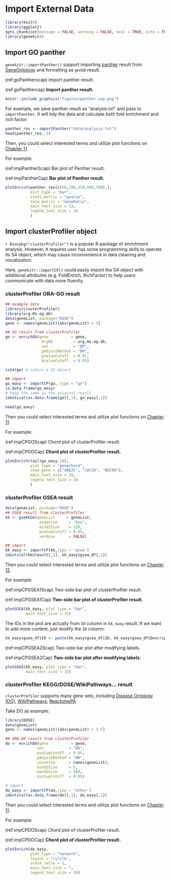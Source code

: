# Import External Data {#import-external-data}

```r
library(knitr)
library(ggplot2)
opts_chunk$set(message = FALSE, warning = FALSE, eval = TRUE, echo = TRUE, cache = TRUE)
library(genekitr)
```


## Import GO panther {#import-panther}

`genekitr::importPanther()` support importing [panther](http://pantherdb.org/webservices/go/overrep.jsp) result from [GeneOntology](http://geneontology.org/) and formatting as `genGO` result.

(ref:goPantherscap) Import panther result.

(ref:goPanthercap) **Import panther result.**

```r
knitr::include_graphics("figures/panther_exp.png")
```

For example, we save panther result as "analysis.txt" and pass to `importPanther`. It will tidy the data and calculate both fold enrichment and rich factor.

```r
panther_res <- importPanther("data/analysis.txt")
head(panther_res, 5)
```

Then, you could select interested terms and utilize plot functions on [Chapter 11](#plot-go-kegg-1).

For example:

(ref:impPantherScap) Bar plot of Panther result.

(ref:impPantherCap) **Bar plot of Panther result.** 

```r
plotEnrich(panther_res[c(50,100,350,580,700),], 
           plot_type = "bar",
           stats_metric = "qvalue", 
           term_metric = "GeneRatio",
           main_text_size = 13,
           legend_text_size = 10
           )
```

## Import clusterProfiler object {#import-clusterProfiler}

`r Biocpkg("clusterProfiler")` is a popular R package of enrichment analysis. However, it requires user has some programming skills to operate its S4 object, which may cause inconvenience in data cleaning and visualization.

Here, `genekitr::importCP()` could easily import the S4 object with additional attributes (e.g. FoldEnrich, RichFactor) to help users communicate with data more fluently.

### clusterProfiler ORA-GO result

```r
## example data
library(clusterProfiler)
library(org.Hs.eg.db)
data(geneList, package="DOSE")
gene <- names(geneList)[abs(geneList) > 2]

## GO result from clusterProfiler
go <- enrichGO(gene          = gene,
                OrgDb         = org.Hs.eg.db,
                ont           = "BP",
                pAdjustMethod = "BH",
                pvalueCutoff  = 0.01,
                qvalueCutoff  = 0.05)

isS4(go) # return a S4 object

## import 
go_easy <- importCP(go, type = "go")
is.data.frame(go_easy)
# keep the same as the original result
identical(as.data.frame(go)[,1], go_easy[,1])

head(go_easy)
```

Then you could select interested terms and utilize plot functions on [Chapter 11](#plot-go-kegg-1).

For example:

(ref:impCPGOScap) Chord plot of clusterProfiler result.

(ref:impCPGOCap) **Chord plot of clusterProfiler result.** 

```r
plotEnrich(tail(go_easy,20), 
           plot_type = "genechord", 
           show_gene = c("UBE2C", "CDC20", "NDC80"),
           main_text_size = 10,
           legend_text_size = 10
           )
```

### clusterProfiler GSEA result

```r
data(geneList, package="DOSE")
## GSEA result from clusterProfiler
kk <- gseKEGG(geneList     = geneList,
               organism     = 'hsa',
               minGSSize    = 120,
               pvalueCutoff = 0.05,
               verbose      = FALSE)

## import
kk_easy <- importCP(kk,type = 'gsea')
identical(kk@result[,1], kk_easy$gsea_df[,1])
```

Then you could select interested terms and utilize plot functions on [Chapter 12](##plot-gsea-1).

For example:

(ref:impCPGSEA1Scap) Two-side bar plot of clusterProfiler result.

(ref:impCPGSEA1Cap) **Two-side bar plot of clusterProfiler result.** 


```r
plotGSEA(kk_easy, plot_type = "bar",
         main_text_size = 15)
```

The IDs in the plot are actually from `ID` column in `kk_easy` result. If we want to add more content, just modify the `ID` column:

```r
kk_easy$gsea_df$ID <- paste(kk_easy$gsea_df$ID, kk_easy$gsea_df$Description,sep = ": ")
```

(ref:impCPGSEA2Scap) Two-side bar plot after modifying labels.

(ref:impCPGSEA2Cap) **Two-side bar plot after modifying labels.** 

```r
plotGSEA(kk_easy, plot_type = "bar",
         main_text_size = 15)
```


### clusterProfiler KEGG/DOSE/WikiPathways... result

`clusterProfiler` supports many gene sets, including [Disease Ontology (DO)](https://disease-ontology.org/), [WikiPathways](https://www.wikipathways.org/), [ReactomePA](http://bioconductor.org/packages/ReactomePA)

Take DO as example:

```r
library(DOSE)
data(geneList)
gene <- names(geneList)[abs(geneList) > 1.5]

## ORA-DO result from clusterProfiler
do <- enrichDO(gene          = gene,
              ont           = "DO",
              pvalueCutoff  = 0.05,
              pAdjustMethod = "BH",
              universe      = names(geneList),
              minGSSize     = 5,
              maxGSSize     = 500,
              qvalueCutoff  = 0.05)

# import
do_easy <- importCP(do,type = 'other')
identical(as.data.frame(do)[,1], do_easy[,1])
```


Then you could select interested terms and utilize plot functions on [Chapter 11](#plot-go-kegg-1).

For example:

(ref:impCPDOScap) Chord plot of clusterProfiler result.

(ref:impCPDOCap) **Chord plot of clusterProfiler result.** 

```r
plotEnrich(do_easy, 
           plot_type = "network", 
           layout = "circle", 
           scale_ratio = 1,
           main_text_size = 7,
           legend_text_size = 10)
```








